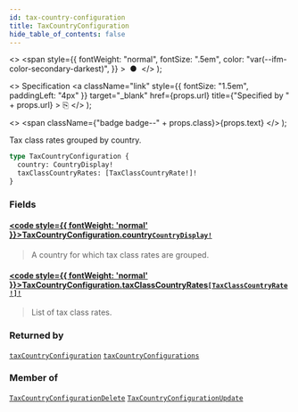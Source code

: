 ```yaml
---
id: tax-country-configuration
title: TaxCountryConfiguration
hide_table_of_contents: false
---
```


  <>
    <span
      style={{
        fontWeight: "normal",
        fontSize: ".5em",
        color: "var(--ifm-color-secondary-darkest)",
      }}
    >
      &nbsp;●&nbsp;
    </span>
  </>
);

  <>
    Specification
    <a
      className="link"
      style={{ fontSize: "1.5em", paddingLeft: "4px" }}
      target="\_blank"
      href={props.url}
      title={"Specified by " + props.url}
    >
      ⎘
    </a>
  </>
);

  <>
    <span className={"badge badge--" + props.class}>{props.text}</span>
  </>
);

Tax class rates grouped by country.

<Badge text="Added in Saleor 3.9" class="secondary margin-bottom--sm" />

<FeaturePreview />

```graphql
type TaxCountryConfiguration {
  country: CountryDisplay!
  taxClassCountryRates: [TaxClassCountryRate!]!
}
```

### Fields

#### [<code style={{ fontWeight: 'normal' }}>TaxCountryConfiguration.<b>country</b></code>](#)<Bullet />[`CountryDisplay!`](../../../api-reference/miscellaneous/objects/country-display) <Badge class="secondary" text="non-null"/> <Badge class="secondary" text="object"/> <Badge class="secondary" text="miscellaneous"/>

> A country for which tax class rates are grouped.

#### [<code style={{ fontWeight: 'normal' }}>TaxCountryConfiguration.<b>taxClassCountryRates</b></code>](#)<Bullet />[`[TaxClassCountryRate!]!`](../../../api-reference/taxes/objects/tax-class-country-rate) <Badge class="secondary" text="non-null"/> <Badge class="secondary" text="object"/> <Badge class="secondary" text="taxes"/>

> List of tax class rates.

### Returned by

[`taxCountryConfiguration`](../../../api-reference/taxes/queries/tax-country-configuration) <Badge class="secondary" text="query"/><Bullet />[`taxCountryConfigurations`](../../../api-reference/taxes/queries/tax-country-configurations) <Badge class="secondary" text="query"/>

### Member of

[`TaxCountryConfigurationDelete`](../../../api-reference/taxes/objects/tax-country-configuration-delete) <Badge class="secondary" text="object"/><Bullet />[`TaxCountryConfigurationUpdate`](../../../api-reference/taxes/objects/tax-country-configuration-update) <Badge class="secondary" text="object"/>

